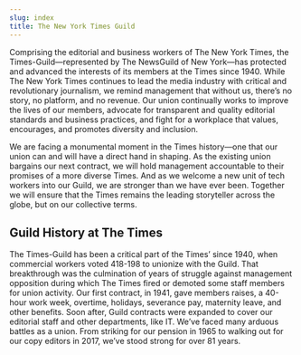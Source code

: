 ```yaml
---
slug: index
title: The New York Times Guild
---
```

Comprising the editorial and business workers of The New York Times, the Times-Guild—represented by The NewsGuild of New York—has protected and advanced the interests of its members at the Times since 1940. While The New York Times continues to lead the media industry with critical and revolutionary journalism, we remind management that without us, there’s no story, no platform, and no revenue. Our union continually works to improve the lives of our members, advocate for transparent and quality editorial standards and business practices, and fight for a workplace that values, encourages, and promotes diversity and inclusion. 

We are facing a monumental moment in the Times history—one that our union can and will have a direct hand in shaping. As the existing union bargains our next contract, we will hold management accountable to their promises of a more diverse Times. And as we welcome a new unit of tech workers into our Guild, we are stronger than we have ever been. Together we will ensure that the Times remains the leading storyteller across the globe, but on our collective terms.  

<FullBleedImage alt="New York Times employees striking with signs outside The New York Times building" src="/images/screen-shot-2021-02-16-at-6.41-2.png" />

## Guild History at The Times

The Times-Guild has been a critical part of the Times’ since 1940, when commercial workers voted 418-198 to unionize with the Guild. That breakthrough was the culmination of years of struggle against management opposition during which The Times fired or demoted some staff members for union activity. Our first contract, in 1941, gave members raises, a 40-hour work week, overtime, holidays, severance pay, maternity leave, and other benefits. Soon after, Guild contracts were expanded to cover our editorial staff and other departments, like IT. We’ve faced many arduous battles as a union. From striking for our pension in 1965 to walking out for our copy editors in 2017, we’ve stood strong for over 81 years.

<RecentPapers />